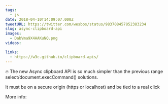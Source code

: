 ```yaml
---
tags:
  - js
date: 2018-04-10T14:09:07.000Z
tweetURL: https://twitter.com/wesbos/status/983708457852383234
slug: async-clipboard-api
images:
  - DabVma9X4AAKuNQ.png
videos:

links:
  - https://w3c.github.io/clipboard-apis/
---
```

🔥 The new Async clipboard API is so much simpler than the previous range select/document.execCommand() solutions.

It must be on a secure origin (https or localhost) and be tied to a real click

More info:
